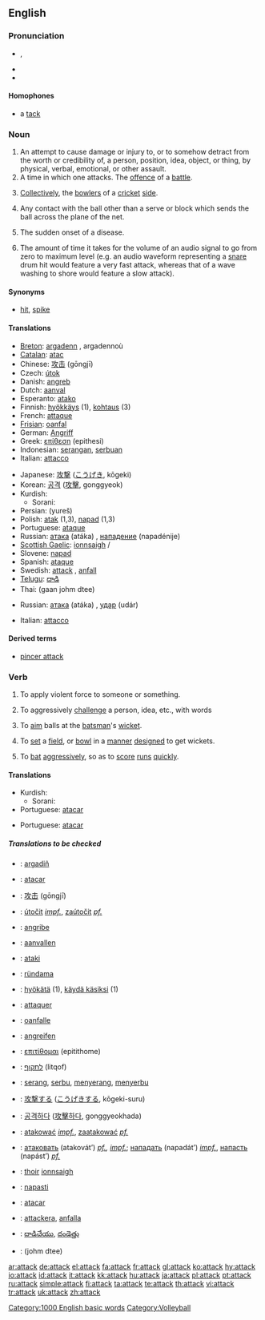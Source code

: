 ==English==

===Pronunciation===
*{{a|RP|AusE|GenAm}} {{IPA|/əˈtæk/}}, {{SAMPA|/@t{:k/}}
*{{audio|en-us-attack.ogg|Audio (US)}}
*{{rhymes|æk}}

====Homophones====
*a [[tack]]

===Noun===
{{en-noun}}

# An attempt to cause damage or injury to, or to somehow detract from the worth or credibility of, a person, position, idea, object, or thing, by physical, verbal, emotional, or other assault.
# A time in which one attacks.  The [[offence]] of a [[battle]].
# {{cricket}} [[Collectively]], the [[bowler]]s of a [[cricket]] [[side]].
# {{volleyball}} Any contact with the ball other than a serve or block which sends the ball across the plane of the net.
# {{medicine}} The sudden onset of a disease.
# {{italbrac|audio}} The amount of time it takes for the volume of an audio signal to go from zero to maximum level (e.g. an audio waveform representing a [[snare]] drum hit would feature a very fast attack, whereas that of a wave washing to shore would feature a slow attack).

====Synonyms====
*{{sense|volleyball}} [[hit]], [[spike]]

====Translations====
{{trans-top|offense of a battle}}
*[[Breton]]: [[argadenn]] {{f}}, argadennoù {{p}}
*[[Catalan]]: [[atac]] {{m}}
*Chinese: [[攻击]] (gōngjī)
*Czech: [[útok]] {{m}}
*Danish: [[angreb]]
*Dutch: [[aanval]] {{m}}
*Esperanto: [[atako]]
*Finnish: [[hyökkäys]] (1), [[kohtaus]] (3)
*French: [[attaque]] {{f}}
*[[Frisian]]: [[oanfal]]
*German: [[Angriff]] {{m}}
*Greek: [[επίθεση]] (epithesi) {{f}}
*Indonesian: [[serang|serangan]], [[serbu|serbuan]]
*Italian: [[attacco]] {{m}}
{{trans-mid}}
*Japanese: [[攻撃]] ([[こうげき]], kōgeki)
*Korean: [[공격]] ([[攻擊]], gonggyeok)
*Kurdish: 
**Sorani: {{t|ku|په‌له‌مار|sc=KUchar|tr=palamAr}}
*Persian: {{FAchar|[[یورش]]}} (yureš)
*Polish: [[atak]] {{m}} (1,3), [[napad]] {{m}} (1,3)
*Portuguese: [[ataque]] {{m}}
*Russian: [[атака]] (atáka) {{f}}, [[нападение]] (napadénije) {{n}}
*[[Scottish Gaelic]]: [[ionnsaigh]] {{m}}/{{f}}
*Slovene: [[napad]] {{m}}
*Spanish: [[ataque]] {{m}}
*Swedish: [[attack]] {{c}}, [[anfall]] {{n}}
*[[Telugu]]: [[దాడి]]
*Thai: {{THchar|[[การโจมตี]]}} (gaan johm dtee)
{{trans-bottom}}

{{trans-top|volleyball}}
{{trans-mid}}
*Russian: [[атака]] (atáka) {{f}}, [[удар]] (udár) {{m}}
{{trans-bottom}}

{{trans-top|medicine}}
*Italian: [[attacco]] {{m}}
{{trans-mid}}
{{trans-bottom}}

====Derived terms====
* [[pincer attack]]

===Verb===
{{en-verb}}

# {{transitive}} To apply violent force to someone or something.
# {{transitive}} To aggressively [[challenge]] a person, idea, etc., with words
# {{context|transitive|cricket}} To [[aim]] balls at the [[batsman]]'s [[wicket]].
# {{context|intransitive|cricket}} To [[set]] a [[field]], or [[bowl]] in a [[manner]] [[design]]ed to get wickets.
# {{context|intransitive|cricket}} To [[bat]] [[aggressive]]ly, so as to [[score]] [[run]]s [[quick]]ly.

====Translations====
{{trans-top|To apply violent force to someone or something}}
{{trans-mid}}
*Kurdish:
**Sorani: {{t|ku|تێبه‌ربوون|sc=KUchar|tr=taebarboon}}
*Portuguese: [[atacar]]
{{trans-bottom}}

{{trans-top|To aggressively challenge a person, idea, etc., with words}}
{{trans-mid}}
*Portuguese: [[atacar]]
{{trans-bottom}}

{{trans-top|(''transitive, cricket'') To aim balls at the batsman's wicket}}
{{trans-mid}}
{{trans-bottom}}

{{trans-top|(''intransitive, cricket'') To set a field, or bowl in a manner designed to get wickets}}
{{trans-mid}}
{{trans-bottom}}

{{trans-top|(intransitive, cricket'') To bat aggressively, so as to score runs quickly}}
{{trans-mid}}
{{trans-bottom}}

=====Translations to be checked=====
{{checktrans}}
{{top}}
*{{ttbc|Breton}}: [[argadiñ]]
*{{ttbc|Catalan}}: [[atacar]]
*{{ttbc|Chinese}}: [[攻击]] (gōngjī)
*{{ttbc|Czech}}: [[útočit]] ''[[impf.]]'', [[zaútočit]] ''[[pf.]]''
*{{ttbc|Danish}}: [[angribe]]
*{{ttbc|Dutch}}: [[aanvallen]]
*{{ttbc|Esperanto}}: [[ataki]]
*{{ttbc|Estonian}}: [[ründama]]
*{{ttbc|Finnish}}: [[hyökätä]] (1), [[käydä käsiksi]] (1)
*{{ttbc|French}}: [[attaquer]]
*{{ttbc|Frisian}}: [[oanfalle]]
*{{ttbc|German}}: [[angreifen]]
*{{ttbc|Greek}}: [[επιτίθομαι]] (epitithome)
{{mid}}
*{{ttbc|Hebrew}}: [[לתקוף]] (litqof)
*{{ttbc|Indonesian}}: [[serang]], [[serbu]], [[serang|menyerang]], [[serbu|menyerbu]]
*{{ttbc|Japanese}}: [[攻撃]]する ([[こうげき]]する, kōgeki-suru)
*{{ttbc|Korean}}: [[공격하다]] ([[攻擊하다]], gonggyeokhada)
*{{ttbc|Polish}}: [[atakować]] ''[[impf.]]'', [[zaatakować]] ''[[pf.]]''
*{{ttbc|Russian}}: [[атаковать]] (atakovát’) ''[[pf.]], [[impf.]]''; [[нападать]] (napadát’) ''[[impf.]]'', [[напасть]] (napást’) ''[[pf.]]''
*{{ttbc|Scottish Gaelic}}: [[thoir]] [[ionnsaigh]]
*{{ttbc|Slovene}}: [[napasti]]
*{{ttbc|Spanish}}: [[atacar]]
*{{ttbc|Swedish}}: [[attackera]], [[anfalla]]
*{{ttbc|Telugu}}: [[దాడిచేయు]], [[దండెత్తు]]
*{{ttbc|Thai}}: {{THchar|[[โจมตี]]}} (johm dtee)
{{bottom}}

[[Category:1000 English basic words]]
[[Category:Volleyball]]

[[ar:attack]]
[[de:attack]]
[[el:attack]]
[[fa:attack]]
[[fr:attack]]
[[gl:attack]]
[[ko:attack]]
[[hy:attack]]
[[io:attack]]
[[id:attack]]
[[it:attack]]
[[kk:attack]]
[[hu:attack]]
[[ja:attack]]
[[pl:attack]]
[[pt:attack]]
[[ru:attack]]
[[simple:attack]]
[[fi:attack]]
[[ta:attack]]
[[te:attack]]
[[th:attack]]
[[vi:attack]]
[[tr:attack]]
[[uk:attack]]
[[zh:attack]]